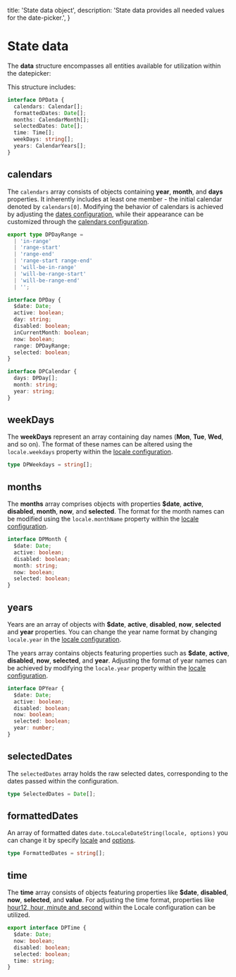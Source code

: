   title: 'State data object',
  description: 'State data provides all needed values for the date-picker.',
}

# State data

The **data** structure encompasses all entities available for utilization within the datepicker:

This structure includes:

```ts
interface DPData {
  calendars: Calendar[];
  formattedDates: Date[];
  months: CalendarMonth[];
  selectedDates: Date[];
  time: Time[];
  weekDays: string[];
  years: CalendarYears[];
}
```

## calendars

The `calendars` array consists of objects containing **year**, **month**, and **days** properties. It inherently includes at least one member - the initial calendar denoted by `calendars[0]`. Modifying the behavior of calendars is achieved by adjusting the [dates configuration](/datepicker/dates-configuration), while their appearance can be customized through the [calendars configuration](/datepicker/calendars-configuration).

```ts
export type DPDayRange =
  | 'in-range'
  | 'range-start'
  | 'range-end'
  | 'range-start range-end'
  | 'will-be-in-range'
  | 'will-be-range-start'
  | 'will-be-range-end'
  | '';

interface DPDay {
  $date: Date;
  active: boolean;
  day: string;
  disabled: boolean;
  inCurrentMonth: boolean;
  now: boolean;
  range: DPDayRange;
  selected: boolean;
}

interface DPCalendar {
  days: DPDay[];
  month: string;
  year: string;
}
```

## weekDays

The **weekDays** represent an array containing day names (**Mon**, **Tue**, **Wed**, and so on). The format of these names can be altered using the `locale.weekdays` property within the [locale configuration](/datepicker/locale-configuration).

```ts
type DPWeekdays = string[];
```

## months

The **months** array comprises objects with properties **$date**, **active**, **disabled**, **month**, **now**, and **selected**. The format for the month names can be modified using the `locale.monthName` property within the [locale configuration](/datepicker/locale-configuration).

```ts
interface DPMonth {
  $date: Date;
  active: boolean;
  disabled: boolean;
  month: string;
  now: boolean;
  selected: boolean;
}
```

## years

Years are an array of objects with **$date**, **active**, **disabled**, **now**, **selected** and **year** properties. You can change the year name format by changing `locale.year` in the [locale configuration](/datepicker/locale-configuration).

The years array contains objects featuring properties such as **$date**, **active**, **disabled**, **now**, **selected**, and **year**. Adjusting the format of year names can be achieved by modifying the `locale.year` property within the [locale configuration](/datepicker/locale-configuration).

```ts
interface DPYear {
  $date: Date;
  active: boolean;
  disabled: boolean;
  now: boolean;
  selected: boolean;
  year: number;
}
```

## selectedDates

The `selectedDates` array holds the raw selected dates, corresponding to the dates passed within the configuration.

```ts
type SelectedDates = Date[];
```

## formattedDates

An array of formatted dates `date.toLocaleDateString(locale, options)` you can change it by specify [locale](/datepicker/locale-configuration#locale) and [options](/datepicker/locale-configuration#options).

```ts
type FormattedDates = string[];
```

## time

The **time** array consists of objects featuring properties like **$date**, **disabled**, **now**, **selected**, and **value**. For adjusting the time format, properties like [hour12, hour, minute and second](/datepicker/locale-configuration#hour-minute-second-and-hour12) within the Locale configuration can be utilized.

```ts
export interface DPTime {
  $date: Date;
  now: boolean;
  disabled: boolean;
  selected: boolean;
  time: string;
}
```
